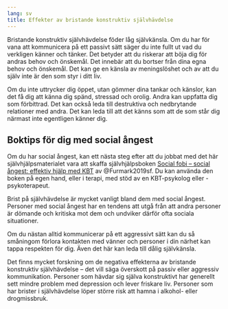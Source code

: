 ```yaml
---
lang: sv
title: Effekter av bristande konstruktiv självhävdelse
---
```


Bristande konstruktiv självhävdelse föder låg självkänsla. Om du har för
vana att kommunicera på ett passivt sätt säger du inte fullt ut vad du
verkligen känner och tänker. Det betyder att du riskerar att böja dig
för andras behov och önskemål. Det innebär att du bortser från dina egna
behov och önskemål. Det kan ge en känsla av meningslöshet och av att du
själv inte är den som styr i ditt liv.

Om du inte uttrycker dig öppet, utan gömmer dina tankar och känslor, kan
det få dig att känna dig spänd, stressad och orolig. Andra kan uppfatta
dig som förbittrad. Det kan också leda till destruktiva och nedbrytande
relationer med andra. Det kan leda till att det känns som att de som
står dig närmast inte egentligen känner dig.

::: {.callout-tip}
## Boktips för dig med social ångest

Om du har social ångest, kan ett nästa steg efter att du jobbat med det här självhjälpsmaterialet vara att skaffa självhjälpsboken [Social fobi – social ångest: effektiv hjälp med KBT](http://libris.kb.se/bib/2bzfp50b01zhhwbq){target=”_blank”} av
@Furmark2019sf. Du kan använda den boken på egen hand, eller i terapi, med stöd av en KBT-psykolog eller -psykoterapeut.

\xqr{Social fobi – social ångest: effektiv hjälp med KBT}{http://libris.kb.se/bib/2bzfp50b01zhhwbq}
:::

Brist på självhävdelse är mycket vanligt bland dem med social ångest. Personer
med social ångest har en tendens att utgå från att andra personer är dömande och
kritiska mot dem och undviker därför ofta sociala situationer.

Om du nästan alltid kommunicerar på ett aggressivt sätt kan du så
småningom förlora kontakten med vänner och personer i din närhet kan
tappa respekten för dig. Även det här kan leda till dålig självkänsla.

Det finns mycket forskning om de negativa effekterna av bristande
konstruktiv självhävdelse -- det vill säga överskott på passiv eller
aggressiv kommunikation. Personer som hävdar sig själva konstruktivt har
generellt sett mindre problem med depression och lever friskare liv.
Personer som har brister i självhävdelse löper större risk att hamna i
alkohol- eller drogmissbruk.
